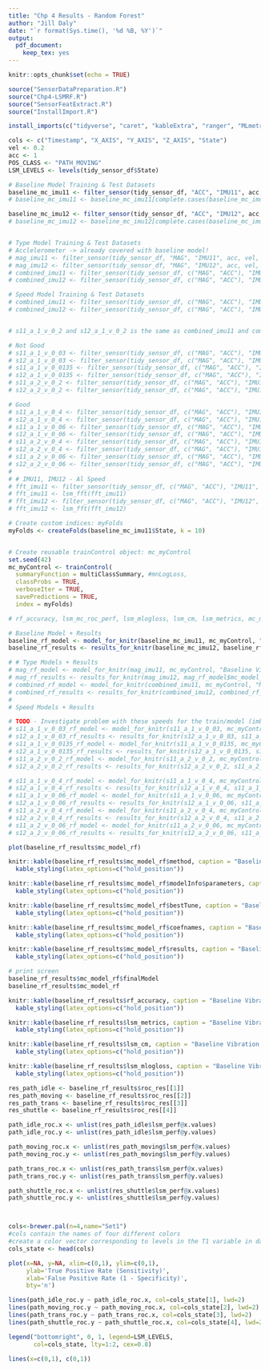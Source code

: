 ```yaml
---
title: "Chp 4 Results - Random Forest"
author: "Jill Daly"
date: "`r format(Sys.time(), '%d %B, %Y')`"
output:  
  pdf_document: 
    keep_tex: yes
---
```


```r
knitr::opts_chunk$set(echo = TRUE)
```

```r
source("SensorDataPreparation.R")
source("Chp4-LSMRF.R")
source("SensorFeatExtract.R")
source("InstallImport.R")

install_imports(c("tidyverse", "caret", "kableExtra", "ranger", "MLmetrics", "RANN", "pROC", "gtable", "grid", "gridExtra", "RColorBrewer"))

```


```r
cols <- c("Timestamp", "X_AXIS", "Y_AXIS", "Z_AXIS", "State")
vel <- 0.2
acc <- 1  
POS_CLASS <- "PATH_MOVING"
LSM_LEVELS <- levels(tidy_sensor_df$State)

# Baseline Model Training & Test Datasets
baseline_mc_imu11 <- filter_sensor(tidy_sensor_df, "ACC", "IMU11", acc, vel, cols)
# baseline_mc_imu11 <- baseline_mc_imu11[complete.cases(baseline_mc_imu11),]

baseline_mc_imu12 <- filter_sensor(tidy_sensor_df, "ACC", "IMU12", acc, vel, cols)
# baseline_mc_imu12 <- baseline_mc_imu12[complete.cases(baseline_mc_imu12),]


# Type Model Training & Test Datasets
# Acclelerometer -> already covered with baseline model!
# mag_imu11 <- filter_sensor(tidy_sensor_df, "MAG", "IMU11", acc, vel, cols)
# mag_imu12 <- filter_sensor(tidy_sensor_df, "MAG", "IMU12", acc, vel, cols)
# combined_imu11 <- filter_sensor(tidy_sensor_df, c("MAG", "ACC"), "IMU11", acc, vel, cols)
# combined_imu12 <- filter_sensor(tidy_sensor_df, c("MAG", "ACC"), "IMU12", acc, vel, cols)

# Speed Model Training & Test Datasets
# combined_imu11 <- filter_sensor(tidy_sensor_df, c("MAG", "ACC"), "IMU11", acc, vel, cols)
# combined_imu12 <- filter_sensor(tidy_sensor_df, c("MAG", "ACC"), "IMU12", acc, vel, cols)


# s11_a_1_v_0_2 and s12_a_1_v_0_2 is the same as combined_imu11 and combined_imu12

# Not Good
# s11_a_1_v_0_03 <- filter_sensor(tidy_sensor_df, c("MAG", "ACC"), "IMU11", acc=1, vel=0.03, cols)
# s12_a_1_v_0_03 <- filter_sensor(tidy_sensor_df, c("MAG", "ACC"), "IMU12", acc=1, vel=0.03, cols)
# s11_a_1_v_0_0135 <- filter_sensor(tidy_sensor_df, c("MAG", "ACC"), "IMU11", acc=1, vel=0.0135, cols)
# s12_a_1_v_0_0135 <- filter_sensor(tidy_sensor_df, c("MAG", "ACC"), "IMU12", acc=1, vel=0.0135, cols)
# s11_a_2_v_0_2 <- filter_sensor(tidy_sensor_df, c("MAG", "ACC"), "IMU11", acc=2, vel=0.2, cols)
# s12_a_2_v_0_2 <- filter_sensor(tidy_sensor_df, c("MAG", "ACC"), "IMU12", acc=2, vel=0.2, cols)

# Good
# s11_a_1_v_0_4 <- filter_sensor(tidy_sensor_df, c("MAG", "ACC"), "IMU11", acc=1, vel=0.4, cols)
# s12_a_1_v_0_4 <- filter_sensor(tidy_sensor_df, c("MAG", "ACC"), "IMU12", acc=1, vel=0.4, cols)
# s11_a_1_v_0_06 <- filter_sensor(tidy_sensor_df, c("MAG", "ACC"), "IMU11", acc=1, vel=0.06, cols)
# s12_a_1_v_0_06 <- filter_sensor(tidy_sensor_df, c("MAG", "ACC"), "IMU12", acc=1, vel=0.06, cols)
# s11_a_2_v_0_4 <- filter_sensor(tidy_sensor_df, c("MAG", "ACC"), "IMU11", acc=2, vel=0.4, cols)
# s12_a_2_v_0_4 <- filter_sensor(tidy_sensor_df, c("MAG", "ACC"), "IMU12", acc=2, vel=0.4, cols)
# s11_a_2_v_0_06 <- filter_sensor(tidy_sensor_df, c("MAG", "ACC"), "IMU11", acc=2, vel=0.06, cols)
# s12_a_2_v_0_06 <- filter_sensor(tidy_sensor_df, c("MAG", "ACC"), "IMU12", acc=2, vel=0.06, cols)
# 
# # IMU11, IMU12 - Al Speed
# fft_imu11 <- filter_sensor(tidy_sensor_df, c("MAG", "ACC"), "IMU11", cols)
# fft_imu11 <- lsm_fft(fft_imu11)
# fft_imu12 <- filter_sensor(tidy_sensor_df, c("MAG", "ACC"), "IMU12", cols)
# fft_imu12 <- lsm_fft(fft_imu12)


```


```r

# Create custom indices: myFolds
myFolds <- createFolds(baseline_mc_imu11$State, k = 10)


# Create reusable trainControl object: mc_myControl
set.seed(42)
mc_myControl <- trainControl(
  summaryFunction = multiClassSummary, #mnLogLoss,
  classProbs = TRUE,
  verboseIter = TRUE,
  savePredictions = TRUE,
  index = myFolds)


```



```r

# rf_accuracy, lsm_mc_roc_perf, lsm_mlogloss, lsm_cm, lsm_metrics, mc_model_rf

# Baseline Model + Results
baseline_rf_model <- model_for_knitr(baseline_mc_imu11, mc_myControl, "Baseline Vibration", 42)
baseline_rf_results <- results_for_knitr(baseline_mc_imu12, baseline_rf_model$mc_model_rf, "Baseline", 42)

# # Type Models + Results
# mag_rf_model <- model_for_knitr(mag_imu11, mc_myControl, "Baseline Vibration", 42)
# mag_rf_results <- results_for_knitr(mag_imu12, mag_rf_model$mc_model_rf, "Mag", 42)
# combined_rf_model <- model_for_knitr(combined_imu11, mc_myControl, "Mag + Acc", 42)
# combined_rf_results <- results_for_knitr(combined_imu12, combined_rf_model$mc_model_rf, "Mag + Acc", 42)
# 
# Speed Models + Results

# TODO - Investigate problem with these speeds for the train/model (imbalance SHUTTLE issue)
# s11_a_1_v_0_03_rf_model <- model_for_knitr(s11_a_1_v_0_03, mc_myControl, "a_1_v_0_03", 42)
# s12_a_1_v_0_03_rf_results <- results_for_knitr(s12_a_1_v_0_03, s11_a_1_v_0_03_rf_model$mc_model_rf, "a_1_v_0_03", 42)
# s11_a_1_v_0_0135_rf_model <- model_for_knitr(s11_a_1_v_0_0135, mc_myControl, "a_1_v_0_0135", 42)
# s12_a_1_v_0_0135_rf_results <- results_for_knitr(s12_a_1_v_0_0135, s11_a_1_v_0_0135_rf_model$mc_model_rf, "a_1_v_0_0135", 42)
# s11_a_2_v_0_2_rf_model <- model_for_knitr(s11_a_2_v_0_2, mc_myControl, "a_2_v_0_2", 42)
# s12_a_2_v_0_2_rf_results <- results_for_knitr(s12_a_2_v_0_2, s11_a_2_v_0_2_rf_model$mc_model_rf, "a_2_v_0_2", 42)

# s11_a_1_v_0_4_rf_model <- model_for_knitr(s11_a_1_v_0_4, mc_myControl, "a_1_v_0_4", 42)
# s12_a_1_v_0_4_rf_results <- results_for_knitr(s12_a_1_v_0_4, s11_a_1_v_0_4_rf_model$mc_model_rf, "a_1_v_0_4", 42)
# s11_a_1_v_0_06_rf_model <- model_for_knitr(s11_a_1_v_0_06, mc_myControl, "a_1_v_0_06", 42)
# s12_a_1_v_0_06_rf_results <- results_for_knitr(s12_a_1_v_0_06, s11_a_1_v_0_06_rf_model$mc_model_rf, "a_1_v_0_06", 42)
# s11_a_2_v_0_4_rf_model <- model_for_knitr(s11_a_2_v_0_4, mc_myControl, "a_2_v_0_4", 42)
# s12_a_2_v_0_4_rf_results <- results_for_knitr(s12_a_2_v_0_4, s11_a_2_v_0_4_rf_model$mc_model_rf, "a_2_v_0_4", 42)
# s11_a_2_v_0_06_rf_model <- model_for_knitr(s11_a_2_v_0_06, mc_myControl, "a_2_v_0_06", 42)
# s12_a_2_v_0_06_rf_results <- results_for_knitr(s12_a_2_v_0_06, s11_a_2_v_0_06_rf_model$mc_model_rf, "a_2_v_0_06", 42)

```


<!--  BASELINE MODEL RESULTS  -->


```r
plot(baseline_rf_results$mc_model_rf)
```

```r
knitr::kable(baseline_rf_results$mc_model_rf$method, caption = "Baseline Vibration RF Model Model Method", booktabs=TRUE)%>% 
  kable_styling(latex_options=c("hold_position"))

knitr::kable(baseline_rf_results$mc_model_rf$modelInfo$parameters, caption = "Baseline Vibration RF Model Tuning Params", booktabs=TRUE)%>% 
  kable_styling(latex_options=c("hold_position"))

knitr::kable(baseline_rf_results$mc_model_rf$bestTune, caption = "Baseline Vibration RF Best Tuned Model from Caret", booktabs=TRUE)%>% 
  kable_styling(latex_options=c("hold_position"))

knitr::kable(baseline_rf_results$mc_model_rf$coefnames, caption = "Baseline Vibration RF Model Coefficients", booktabs=TRUE)%>% 
  kable_styling(latex_options=c("hold_position"))

knitr::kable(baseline_rf_results$mc_model_rf$results, caption = "Baseline Vibration RF Training Model Results", booktabs=TRUE)%>% 
  kable_styling(latex_options=c("hold_position"))

# print screen
baseline_rf_results$mc_model_rf$finalModel 
baseline_rf_results$mc_model_rf
```


```r
knitr::kable(baseline_rf_results$rf_accuracy, caption = "Baseline Vibration RF - Validation Accuracy", booktabs=TRUE)%>% 
  kable_styling(latex_options=c("hold_position"))

knitr::kable(baseline_rf_results$lsm_metrics, caption = "Baseline Vibration RF Validation Metrics", booktabs=TRUE)%>% 
  kable_styling(latex_options=c("hold_position"))

knitr::kable(baseline_rf_results$lsm_cm, caption = "Baseline Vibration RF Vaidation Confusion Matrix", booktabs=TRUE)%>% 
  kable_styling(latex_options=c("hold_position"))

knitr::kable(baseline_rf_results$lsm_mlogloss, caption = "Baseline Vibration RF Vaidation LogLoss", booktabs=TRUE)%>% 
  kable_styling(latex_options=c("hold_position"))
```


  
```r
res_path_idle <- baseline_rf_results$roc_res[[1]]
res_path_moving <- baseline_rf_results$roc_res[[2]]
res_path_trans <- baseline_rf_results$roc_res[[3]]
res_shuttle <- baseline_rf_results$roc_res[[4]]

path_idle_roc.x <- unlist(res_path_idle$lsm_perf@x.values)
path_idle_roc.y <- unlist(res_path_idle$lsm_perf@y.values)

path_moving_roc.x <- unlist(res_path_moving$lsm_perf@x.values)
path_moving_roc.y <- unlist(res_path_moving$lsm_perf@y.values)

path_trans_roc.x <- unlist(res_path_trans$lsm_perf@x.values)
path_trans_roc.y <- unlist(res_path_trans$lsm_perf@y.values)

path_shuttle_roc.x <- unlist(res_shuttle$lsm_perf@x.values)
path_shuttle_roc.y <- unlist(res_shuttle$lsm_perf@y.values)



cols<-brewer.pal(n=4,name="Set1")
#cols contain the names of four different colors
#create a color vector corresponding to levels in the T1 variable in dat
cols_state <- head(cols)

plot(x=NA, y=NA, xlim=c(0,1), ylim=c(0,1),
     ylab='True Positive Rate (Sensitivity)',
     xlab='False Positive Rate (1 - Specificity)',
     bty='n')

lines(path_idle_roc.y ~ path_idle_roc.x, col=cols_state[1], lwd=2)
lines(path_moving_roc.y ~ path_moving_roc.x, col=cols_state[2], lwd=2)
lines(path_trans_roc.y ~ path_trans_roc.x, col=cols_state[3], lwd=2)
lines(path_shuttle_roc.y ~ path_shuttle_roc.x, col=cols_state[4], lwd=2)

legend("bottomright", 0, 1, legend=LSM_LEVELS, 
       col=cols_state, lty=1:2, cex=0.8)

lines(x=c(0,1), c(0,1))
```

